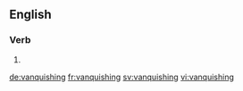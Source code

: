 ==English==

===Verb===
{{head|en|present participle}}

# {{present participle of|vanquish|lang=en}}

[[de:vanquishing]]
[[fr:vanquishing]]
[[sv:vanquishing]]
[[vi:vanquishing]]